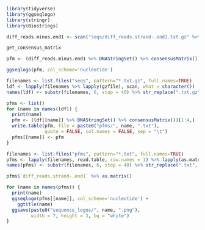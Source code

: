 ```r
library(tidyverse)
library(ggseqlogo)
library(stringr)
library(Biostrings)
```

```r
diff_reads.minus.end1 <- scan("seqs/diff_reads.strand-.end1.txt.gz" %>% gzfile(), character())
```

```r
get_consensus_matrix

pfm <- (diff_reads.minus.end1 %>% DNAStringSet() %>% consensusMatrix())[1:4,]

```

```r
ggseqlogo(pfm, col_scheme='nucleotide')
```




```r
filenames <- list.files("seqs", pattern="*.txt.gz", full.names=TRUE)
ldf <- lapply(filenames %>% lapply(gzfile), scan, what = character())
names(ldf) <- substr(filenames, 6, stop = 40) %>% str_replace(".txt.gz", "")
```

```r
pfms <- list()
for (name in names(ldf)) {
  print(name)
  pfm <- (ldf[[name]] %>% DNAStringSet() %>% consensusMatrix())[1:4,]
  write.table(pfm, file = paste0("pfms/", name, ".txt"), 
              quote = FALSE, col.names = FALSE, sep = "\t")
  pfms[[name]] <- pfm
}
```

```r
filenames <- list.files("pfms", pattern="*.txt", full.names=TRUE)
pfms <- lapply(filenames, read.table, row.names = 1) %>% lapply(as.matrix)
names(pfms) <- substr(filenames, 6, stop = 40) %>% str_replace(".txt", "")
```

```r
pfms$`diff_reads.strand-.end1` %>% as.matrix()
```



```r
for (name in names(pfms)) {
  print(name)
  ggseqlogo(pfms[[name]], col_scheme='nucleotide') +
    ggtitle(name)
  ggsave(paste0("sequence_logos/", name, ".png"), 
         width = 7, height = 3, bg = "white")
}
```




